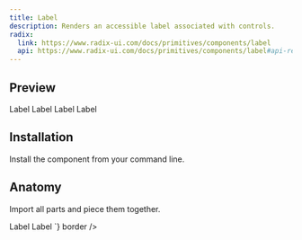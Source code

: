 ```yaml
---
title: Label
description: Renders an accessible label associated with controls.
radix:
  link: https://www.radix-ui.com/docs/primitives/components/label
  api: https://www.radix-ui.com/docs/primitives/components/label#api-reference
---
```

## Preview

<Preview>
  <Flex
    css={{
      flexDirection: "column",
      alignItems: "center",
      gap: "$3",
    }}
  >
  <Label>Label</Label>
  <Label size="3">Label</Label>
  <Label size="4">Label</Label>
  <Label size="5">Label</Label>
  </Flex>
</Preview>


## Installation

Install the component from your command line.

<LiveProvider>
    <LiveEditor code={`npm install @odpf/apsara`} border/>
</LiveProvider>


## Anatomy
Import all parts and piece them together.

<LiveProvider>
    <LiveEditor code={`

<Label>Label</Label>
<Label size="3">Label</Label>
`} border />
</LiveProvider>
